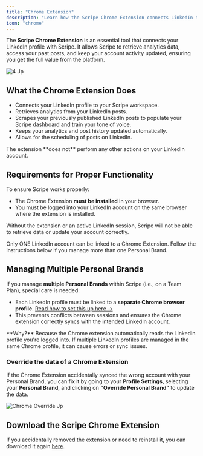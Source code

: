 ```yaml
---
title: "Chrome Extension"
description: "Learn how the Scripe Chrome Extension connects LinkedIn to your Scripe account."
icon: "chrome"
---
```


The **Scripe Chrome Extension** is an essential tool that connects your LinkedIn profile with Scripe. It allows Scripe to retrieve analytics data, access your past posts, and keep your account activity updated, ensuring you get the full value from the platform.

![4 Jp](/images/4.jpg)

## What the Chrome Extension Does

- Connects your LinkedIn profile to your Scripe workspace.
- Retrieves analytics from your LinkedIn posts.
- Scrapes your previously published LinkedIn posts to populate your Scripe dashboard and train your tone of voice.
- Keeps your analytics and post history updated automatically.
- Allows for the scheduling of posts on LinkedIn.

<Info>
  The extension **does not** perform any other actions on your LinkedIn account.
</Info>

## Requirements for Proper Functionality

To ensure Scripe works properly:

- The Chrome Extension **must be installed** in your browser.
- You must be logged into your LinkedIn account on the same browser where the extension is installed.

Without the extension or an active LinkedIn session, Scripe will not be able to retrieve data or update your account correctly.

<Note>
  Only ONE LinkedIn account can be linked to a Chrome Extension. Follow the instructions below if you manage more than one Personal Brand.
</Note>

## Managing Multiple Personal Brands

If you manage **multiple Personal Brands** within Scripe (i.e., on a Team Plan), special care is needed:

- Each LinkedIn profile must be linked to a **separate Chrome browser profile**. [Read how to set this up here →](/team-plan/chrome-setup)
- This prevents conflicts between sessions and ensures the Chrome extension correctly syncs with the intended LinkedIn account.

<Info>
  **Why?** Because the Chrome extension automatically reads the LinkedIn profile you're logged into. If multiple LinkedIn profiles are managed in the same Chrome profile, it can cause errors or sync issues.
</Info>

### Override the data of a Chrome Extension

If the Chrome Extension accidentally synced the wrong account with your Personal Brand, you can fix it by going to your **Profile Settings**, selecting your **Personal Brand**, and clicking on **“Override Personal Brand”** to update the data.

![Chrome Override Jp](/images/chrome-override.jpg)

## Download the Scripe Chrome Extension

If you accidentally removed the extension or need to reinstall it, you can download it again [here](https://chromewebstore.google.com/detail/scripe/hjdegeipeelddlekgbjpjpbhocnaonmg).
